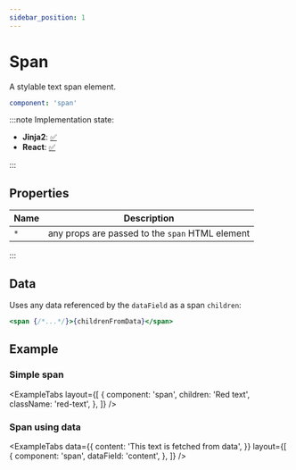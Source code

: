 ```yaml
---
sidebar_position: 1
---
```



# Span

A stylable text span element.

```yaml
component: 'span'
```

:::note Implementation state:

- **Jinja2**: [✅](https://github.com/oarepo/oarepo-ui/blob/master/src/oarepo_ui/templates/oarepo_ui/components/basic/span.html.jinja2)
- **React**: [✅](https://github.com/oarepo/react-generative-ui/blob/master/src/components/basic/Span.tsx)

:::

## Properties

| Name | Description                                     |
| ---- | ----------------------------------------------- |
| `*`  | any props are passed to the `span` HTML element |

:::

## Data

Uses any data referenced by the `dataField` as a span `children`:

```jsx
<span {/*...*/}>{childrenFromData}</span>
```

## Example

### Simple span

<ExampleTabs
  layout={[
    {
      component: 'span',
      children: 'Red text',
      className: 'red-text',
    },
  ]}
/>

### Span using data

<ExampleTabs
  data={{
    content: 'This text is fetched from data',
  }}
  layout={[
    {
      component: 'span',
      dataField: 'content',
    },
  ]}
/>

